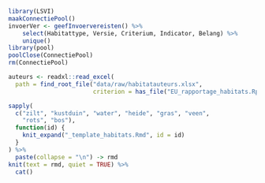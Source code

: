 ```r
library(LSVI)
maakConnectiePool()
invoerVer <- geefInvoervereisten() %>%
    select(Habitattype, Versie, Criterium, Indicator, Belang) %>%
    unique()
library(pool)
poolClose(ConnectiePool)
rm(ConnectiePool)

auteurs <- readxl::read_excel(
  path = find_root_file("data/raw/habitatauteurs.xlsx",
                        criterion = has_file("EU_rapportage_habitats.Rproj")))

sapply(
  c("zilt", "kustduin", "water", "heide", "gras", "veen", 
    "rots", "bos"),
  function(id) {
    knit_expand("_template_habitats.Rmd", id = id)
  }
) %>%
  paste(collapse = "\n") -> rmd
knit(text = rmd, quiet = TRUE) %>%
  cat()
```
